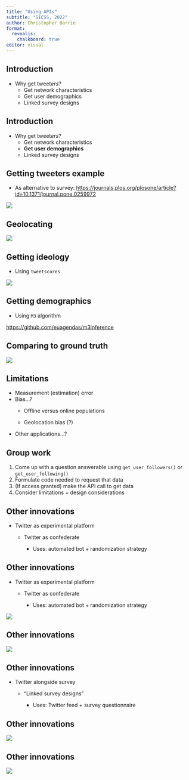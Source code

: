 ```yaml
---
title: "Using APIs"
subtitle: "SICSS, 2022"
author: Christopher Barrie
format:
  revealjs:
    chalkboard: true
editor: visual
---
```


## Introduction

-   Why get tweet*ers*?
    -   Get network characteristics
    -   Get user demographics
    -   Linked survey designs

## Introduction

-   Why get tweet*ers*?
    -   Get network characteristics
    -   **Get user demographics**
    -   Linked survey designs

## Getting tweeters example

-   As alternative to survey: <https://journals.plos.org/plosone/article?id=10.1371/journal.pone.0259972>

![](images/geolocwm.png)\

## Geolocating

![](images/geolocwm2.png)\

## Getting ideology

-   Using `tweetscores`

![](images/wmfol.png)\

## Getting demographics

-   Using `M3` algorithm

<https://github.com/euagendas/m3inference>

## Comparing to ground truth

![](images/ideowm.png)\

## Limitations

-   Measurement (estimation) error
-   Bias...?
    -   Offline versus online populations

    -   Geolocation bias (?)
-   Other applications...?

## Group work

1.  Come up with a question answerable using `get_user_followers()` or `get_user_following()`
2.  Formulate code needed to request that data
3.  (If access granted) make the API call to get data
4.  Consider limitations + design considerations

## Other innovations

-   Twitter as experimental platform
    -   Twitter as confederate

        -   Uses: automated bot + randomization strategy

## Other innovations

-   Twitter as experimental platform
    -   Twitter as confederate

        -   Uses: automated bot + randomization strategy

![](images/munger.png)

## Other innovations

![](images/munger2.png)

## Other innovations

-   Twitter alongside survey
    -   "Linked survey designs"

        -   Uses: Twitter feed + survey questionnaire

## Other innovations

![](images/eady.png)

## Other innovations

![](images/eady2.png)
